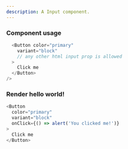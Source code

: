 ```yaml
---
description: A Input component.
---
```



### Component usage

```js
  <Button color="primary"
    variant="block"
    // any other html input prop is allowed
  >
    Click me
  </Button>
/>
```

### Render hello world!

```js live
<Button
  color="primary"
  variant="block"
  onClick={() => alert('You clicked me!')}
>
  Click me
</Button>
```
